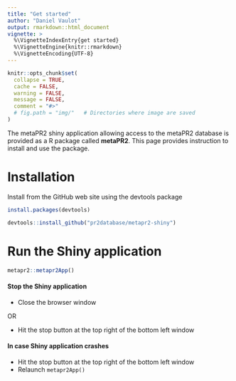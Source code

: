 ```yaml
---
title: "Get started"
author: "Daniel Vaulot"
output: rmarkdown::html_document
vignette: >
  %\VignetteIndexEntry{get started}
  %\VignetteEngine{knitr::rmarkdown}
  %\VignetteEncoding{UTF-8}
---
```


```r
knitr::opts_chunk$set(
  collapse = TRUE,
  cache = FALSE,
  warning = FALSE,
  message = FALSE,
  comment = "#>" 
  # fig.path = "img/"   # Directories where image are saved
)
```


The metaPR2 shiny application allowing access to the metaPR2 database is provided as a R package called **metaPR2**.  This page provides instruction to install and use the package.  

# Installation

Install from the GitHub web site using the devtools package

```r

install.packages(devtools)

devtools::install_github("pr2database/metapr2-shiny")

```

# Run the Shiny application

```r

metapr2::metapr2App()

```


#### Stop the Shiny application

* Close the browser window

OR

* Hit the stop button at the top right of the bottom left window


#### In case Shiny application crashes

* Hit the stop button at the top right of the bottom left window
* Relaunch `metapr2App()`